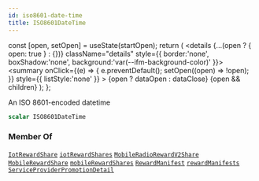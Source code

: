 ```yaml
---
id: iso8601-date-time
title: ISO8601DateTime
---
```









  const [open, setOpen] = useState(startOpen);
  return (
    <details {...(open ? { open: true } : {})} className="details" style={{ border:'none', boxShadow:'none', background:'var(--ifm-background-color)' }}>
      <summary
        onClick={(e) => {
          e.preventDefault();
          setOpen((open) => !open);
        }}
        style={{ listStyle:'none' }}
      >
      {open ? dataOpen : dataClose}
      </summary>
      {open && children}
    </details>
  );
};








An ISO 8601-encoded datetime


```graphql
scalar ISO8601DateTime
```




### <SpecifiedBy url="https://tools.ietf.org/html/rfc3339"/>





### Member Of

[`IotRewardShare`](/graphql/schema/types/objects/iot-reward-share.mdx)  <Badge class="badge badge--secondary badge--relation" text="object"/><Bullet />[`iotRewardShares`](/graphql/schema/operations/queries/iot-reward-shares.mdx)  <Badge class="badge badge--secondary badge--relation" text="query"/><Bullet />[`MobileRadioRewardV2Share`](/graphql/schema/types/objects/mobile-radio-reward-v2-share.mdx)  <Badge class="badge badge--secondary badge--relation" text="object"/><Bullet />[`MobileRewardShare`](/graphql/schema/types/objects/mobile-reward-share.mdx)  <Badge class="badge badge--secondary badge--relation" text="object"/><Bullet />[`mobileRewardShares`](/graphql/schema/operations/queries/mobile-reward-shares.mdx)  <Badge class="badge badge--secondary badge--relation" text="query"/><Bullet />[`RewardManifest`](/graphql/schema/types/objects/reward-manifest.mdx)  <Badge class="badge badge--secondary badge--relation" text="object"/><Bullet />[`rewardManifests`](/graphql/schema/operations/queries/reward-manifests.mdx)  <Badge class="badge badge--secondary badge--relation" text="query"/><Bullet />[`ServiceProviderPromotionDetail`](/graphql/schema/types/objects/service-provider-promotion-detail.mdx)  <Badge class="badge badge--secondary badge--relation" text="object"/>
